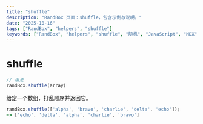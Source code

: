 ```yaml
---
title: "shuffle"
description: "RandBox 页面：shuffle，包含示例与说明。"
date: "2025-10-16"
tags: ["RandBox", "helpers", "shuffle"]
keywords: ["RandBox", "helpers", "shuffle", "随机", "JavaScript", "MDX"]
---
```


# shuffle

```js
// 用法
randBox.shuffle(array)
```

给定一个数组，打乱顺序并返回它。

```js
randBox.shuffle(['alpha', 'bravo', 'charlie', 'delta', 'echo']);
=> ['echo', 'delta', 'alpha', 'charlie', 'bravo']
```
